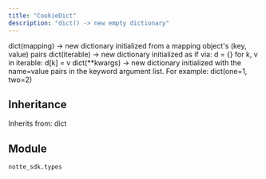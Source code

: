 ```yaml
---
title: "CookieDict"
description: "dict() -> new empty dictionary"
---
```



dict(mapping) -> new dictionary initialized from a mapping object's
(key, value) pairs
dict(iterable) -> new dictionary initialized as if via:
d = {}
for k, v in iterable:
d[k] = v
dict(**kwargs) -> new dictionary initialized with the name=value pairs
in the keyword argument list.  For example:  dict(one=1, two=2)

## Inheritance

Inherits from: dict


## Module

`notte_sdk.types`
